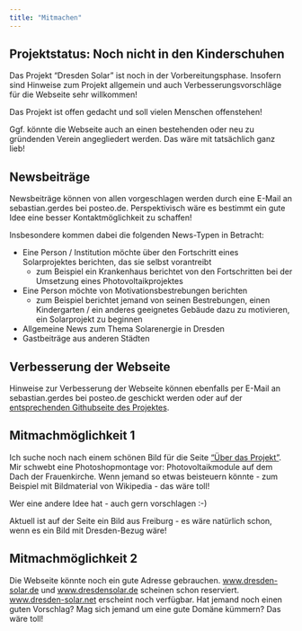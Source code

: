 ```yaml
---
title: "Mitmachen"
---
```


## Projektstatus: Noch nicht in den Kinderschuhen
Das Projekt "Dresden Solar" ist noch in der Vorbereitungsphase. Insofern sind Hinweise zum Projekt allgemein und auch Verbesserungsvorschläge für die Webseite sehr willkommen!

Das Projekt ist offen gedacht und soll vielen Menschen offenstehen!

Ggf. könnte die Webseite auch an einen bestehenden oder neu zu gründenden Verein angegliedert werden. Das wäre mit tatsächlich ganz lieb! 


## Newsbeiträge
Newsbeiträge können von allen vorgeschlagen werden durch eine E-Mail an sebastian.gerdes bei posteo.de. Perspektivisch wäre es bestimmt ein gute Idee eine besser Kontaktmöglichkeit zu schaffen!

Insbesondere kommen dabei die folgenden News-Typen in Betracht:

* Eine Person / Institution möchte über den Fortschritt eines Solarprojektes berichten, das sie selbst vorantreibt
  + zum Beispiel ein Krankenhaus berichtet von den Fortschritten bei der Umsetzung eines Photovoltaikprojektes
* Eine Person möchte von Motivationsbestrebungen berichten
  + zum Beispiel berichtet jemand von seinen Bestrebungen, einen Kindergarten / ein anderes geeignetes Gebäude dazu zu motivieren, ein Solarprojekt zu beginnen
* Allgemeine News zum Thema Solarenergie in Dresden
* Gastbeiträge aus anderen Städten

## Verbesserung der Webseite
Hinweise zur Verbesserung der Webseite können ebenfalls per E-Mail an sebastian.gerdes bei posteo.de geschickt werden oder auf der [entsprechenden Githubseite des Projektes](https://github.com/sebastian-gerdes/pv-dd/issues).

::: {.callout-note}
## Mitmachmöglichkeit 1
Ich suche noch nach einem schönen Bild für die Seite ["Über das Projekt"](index.qmd). Mir schwebt eine Photoshopmontage vor: Photovoltaikmodule auf dem Dach der Frauenkirche. Wenn jemand so etwas beisteuern könnte - zum Beispiel mit Bildmaterial von Wikipedia - das wäre toll!

Wer eine andere Idee hat - auch gern vorschlagen :-)

Aktuell ist auf der Seite ein Bild aus Freiburg - es wäre natürlich schon, wenn es ein Bild mit Dresden-Bezug wäre! 
:::

::: {.callout-note}
## Mitmachmöglichkeit 2
Die Webseite könnte noch ein gute Adresse gebrauchen. [www.dresden-solar.de](www.dresden-solar.de) und [www.dresdensolar.de](www.dresdensolar.de) scheinen schon reserviert. [www.dresden-solar.net](www.dresden-solar.net) erscheint noch verfügbar. Hat jemand noch einen guten Vorschlag? Mag sich jemand um eine gute Domäne kümmern? Das wäre toll!
:::
